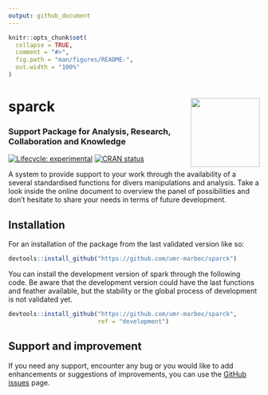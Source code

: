 ```yaml
---
output: github_document
---
```


<!-- README.md is generated from README.Rmd. Please edit that file -->

```r
knitr::opts_chunk$set(
  collapse = TRUE,
  comment = "#>",
  fig.path = "man/figures/README-",
  out.width = "100%"
)
```

# sparck <img src="man/figures/logo.png" align="right" height="138" alt="" />

### Support Package for Analysis, Research, Collaboration and Knowledge

<!-- badges: start -->
[![Lifecycle: experimental](https://img.shields.io/badge/lifecycle-experimental-orange.svg)](https://lifecycle.r-lib.org/articles/stages.html#experimental)
[![CRAN status](https://www.r-pkg.org/badges/version/sparck)](https://CRAN.R-project.org/package=sparck)
<!-- badges: end -->

A system to provide support to your work through the availability of a several standardised functions for divers manipulations and analysis. Take a look inside the online document to overview the panel of possibilities and don't hesitate to share your needs in terms of future development.    

## Installation

For an installation of the package from the last validated version like so:

```r
devtools::install_github("https://github.com/umr-marbec/sparck")
```

You can install the development version of spark through the following code. Be aware that the development version could have the last functions and feather available, but the stability or the global process of development is not validated yet.

``` r
devtools::install_github("https://github.com/umr-marbec/sparck",
                         ref = "development")
```

## Support and improvement

If you need any support, encounter any bug or you would like to add enhancements or suggestions of improvements, you can use the [GitHub issues](https://github.com/umr-marbec/sparck/issues) page. 
